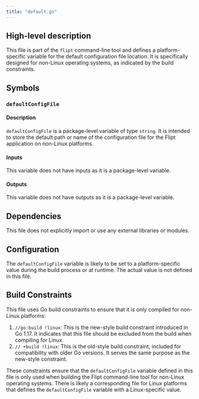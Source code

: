 ```yaml
---
title: "default.go"
---
```


## High-level description
This file is part of the `flipt` command-line tool and defines a platform-specific variable for the default configuration file location. It is specifically designed for non-Linux operating systems, as indicated by the build constraints.

## Symbols

### `defaultConfigFile`
#### Description
`defaultConfigFile` is a package-level variable of type `string`. It is intended to store the default path or name of the configuration file for the Flipt application on non-Linux platforms.

#### Inputs
This variable does not have inputs as it is a package-level variable.

#### Outputs
This variable does not have outputs as it is a package-level variable.

## Dependencies
This file does not explicitly import or use any external libraries or modules.

## Configuration
The `defaultConfigFile` variable is likely to be set to a platform-specific value during the build process or at runtime. The actual value is not defined in this file.

## Build Constraints
This file uses Go build constraints to ensure that it is only compiled for non-Linux platforms:

1. `//go:build !linux`: This is the new-style build constraint introduced in Go 1.17. It indicates that this file should be excluded from the build when compiling for Linux.
2. `// +build !linux`: This is the old-style build constraint, included for compatibility with older Go versions. It serves the same purpose as the new-style constraint.

These constraints ensure that the `defaultConfigFile` variable defined in this file is only used when building the Flipt command-line tool for non-Linux operating systems. There is likely a corresponding file for Linux platforms that defines the `defaultConfigFile` variable with a Linux-specific value.